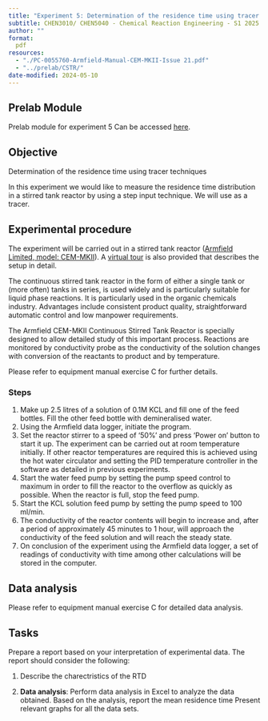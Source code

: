 ```yaml
---
title: "Experiment 5: Determination of the residence time using tracer techniques"
subtitle: CHEN3010/ CHEN5040 - Chemical Reaction Engineering - S1 2025
author: ""
format:
  pdf
resources:
  - "./PC-0055760-Armfield-Manual-CEM-MKII-Issue 21.pdf"
  - "../prelab/CSTR/"
date-modified: 2024-05-10
---
```


:::{.callout-important}
## Prelab Module

Prelab module for experiment 5 Can be accessed [here](../prelab/CSTR/index.htm).

:::


## Objective {#sec-1}

Determination of the residence time using tracer techniques

In this experiment we would like to measure the residence time distribution
in a stirred tank reactor by using a step input technique. We will use
\ce{KCl} as a tracer.

## Experimental procedure

The experiment will be carried out in a stirred tank reactor ([Armfield Limited,
model: CEM-MKII](./PC-0055760-Armfield-Manual-CEM-MKII-Issue 21.pdf)). 
A [virtual
tour](../prelab/CSTR/index.htm) is also provided that
describes the setup in detail.


The continuous stirred tank reactor in the form of either a single tank or
(more often) tanks in series, is used widely and is particularly suitable for
liquid phase reactions. It is particularly used in the organic chemicals
industry. Advantages include consistent product quality, straightforward
automatic control and low manpower requirements. 

The Armfield CEM-MKII Continuous Stirred Tank Reactor is specially designed to
allow detailed study of this important process. Reactions are monitored by
conductivity probe as the conductivity of the solution changes with conversion
of the reactants to product and by temperature.

Please refer to equipment manual exercise C for further details.

### Steps
1. Make up 2.5 litres of a solution of 0.1M KCL and fill one of the feed
   bottles. Fill the other feed bottle with demineralised water.
2. Using the Armfield data logger, initiate the program.
3. Set the reactor stirrer to a speed of '50%' and press ‘Power on’ button to
   start it up. The experiment can be carried out at room temperature
   initially. If other reactor temperatures are required this is achieved using
   the hot water circulator and setting the PID temperature controller in the
   software as detailed in previous experiments.
4. Start the water feed pump by setting the pump speed control to maximum in
   order to fill the reactor to the overflow as quickly as possible. When the
   reactor is full, stop the feed pump.
5. Start the KCL solution feed pump by setting the pump speed to 100 ml/min.
6. The conductivity of the reactor contents will begin to increase and, after a
   period of approximately 45 minutes to 1 hour, will approach the conductivity
   of the feed solution and will reach the steady state.
7. On conclusion of the experiment using the Armfield data logger, a set of
   readings of conductivity with time among other calculations will be stored
   in the computer.

## Data analysis

Please refer to equipment manual exercise C for detailed data analysis.

## Tasks

Prepare a report based on your interpretation of experimental data.
The report should consider the following:

1. Describe the charectristics of the RTD

2. **Data analysis**: Perform data analysis in Excel to analyze the data
   obtained. Based on the analysis, report the mean residence time Present
   relevant graphs for all the data sets.

